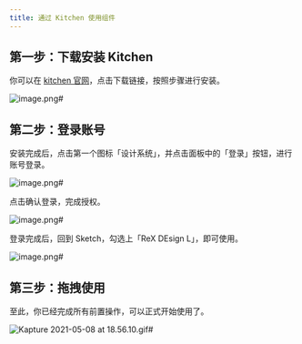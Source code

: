 ```yaml
---
title: 通过 Kitchen 使用组件
---
```


## 第一步：下载安装 Kitchen

你可以在 [kitchen 官网](https://kitchen.antfin-inc.com/)，点击下载链接，按照步骤进行安装。

![image.png#](https://hippo-oss.oss-cn-hangzhou.aliyuncs.com/rex/design-images/kitchen/c879f9f6.png)

## 第二步：登录账号

安装完成后，点击第一个图标「设计系统」，并点击面板中的「登录」按钮，进行账号登录。

![image.png#](https://hippo-oss.oss-cn-hangzhou.aliyuncs.com/rex/design-images/kitchen/e9a201bb.png)

点击确认登录，完成授权。

![image.png#](https://hippo-oss.oss-cn-hangzhou.aliyuncs.com/rex/design-images/kitchen/d052bfb6.png)

登录完成后，回到 Sketch，勾选上「ReX DEsign L」，即可使用。

![image.png#](https://hippo-oss.oss-cn-hangzhou.aliyuncs.com/rex/design-images/kitchen/7ef477ea.png)

## 第三步：拖拽使用

至此，你已经完成所有前置操作，可以正式开始使用了。

![Kapture 2021-05-08 at 18.56.10.gif#](https://hippo-oss.oss-cn-hangzhou.aliyuncs.com/rex/design-images/kitchen/19dc9654.png)
